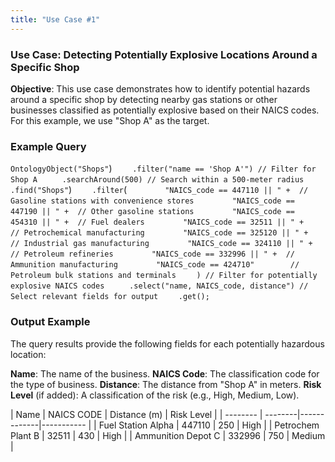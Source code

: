 ```yaml
---
title: "Use Case #1"
---
```


### Use Case: Detecting Potentially Explosive Locations Around a Specific Shop

**Objective**: This use case demonstrates how to identify potential hazards around a specific shop by detecting nearby gas stations or other businesses classified as potentially explosive based on their NAICS codes. For this example, we use "Shop A" as the target.

### **Example Query**

`OntologyObject("Shops"`)&#x20;
`     .filter("name == 'Shop A'") // Filter for Shop A  `
`     .searchAround(500) // Search within a 500-meter radius  `
`    .find("Shops"`)&#x20;
`    .filter`(
`        "NAICS_code == 447110 || " +  // Gasoline stations with convenience stores`
`        "NAICS_code == 447190 || " +  // Other gasoline stations`
`        "NAICS_code == 454310 || " +  // Fuel dealers`
`        "NAICS_code == 32511 || " +   // Petrochemical manufacturing`
`        "NAICS_code == 325120 || " +  // Industrial gas manufacturing`
`        "NAICS_code == 324110 || " +  // Petroleum refineries`
`        "NAICS_code == 332996 || " +  // Ammunition manufacturing`
`        "NAICS_code == 424710"        // Petroleum bulk stations and terminals`
`     ) // Filter for potentially explosive NAICS codes  `
`    .select("name, NAICS_code, distance") // Select relevant fields for output`
`    .get();`

### **Output Example**

The query results provide the following fields for each potentially hazardous location:

**Name**: The name of the business.
**NAICS Code**: The classification code for the type of business.
**Distance**: The distance from "Shop A" in meters.
**Risk Level** (if added): A classification of the risk (e.g., High, Medium, Low).

\| Name | NAICS CODE | Distance (m) | Risk Level |
\| -------- | --------|-------------|----------- |
\| Fuel Station Alpha | 447110 | 250 | High |
\| Petrochem Plant B | 32511 | 430 | High |
\| Ammunition Depot C | 332996 | 750 | Medium |